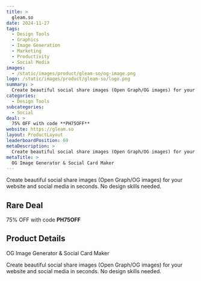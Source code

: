 ```yaml
---
title: >
  gleam.so
date: 2024-11-27
tags:
  - Design Tools
  - Graphics
  - Image Generation
  - Marketing
  - Productivity
  - Social Media
images:
  - /static/images/product/gleam-so/og-image.png
logo: /static/images/product/gleam-so/logo.png
summary: >
  Create beautiful social share images (Open Graph/OG images) for your website and social media in seconds. No design skills needed.
categories:
  - Design Tools
subcategories:
  - Social
deal: >
  75% OFF with code **PH75OFF**
website: https://gleam.so
layout: ProductLayout
leaderboardPosition: 69
metaDescription: >
  Create beautiful social share images (Open Graph/OG images) for your website and social media in seconds. No design skills needed.
metaTitle: >
  OG Image Generator & Social Card Maker
---
```

Create beautiful social share images (Open Graph/OG images) for your website and social media in seconds. No design skills needed.

## Rare Deal

75% OFF with code **PH75OFF**

## Product Details

OG Image Generator & Social Card Maker

Create beautiful social share images (Open Graph/OG images) for your website and social media in seconds. No design skills needed.
